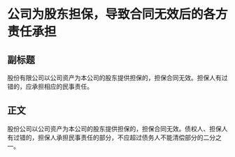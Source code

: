 # 公司为股东担保，导致合同无效后的各方责任承担
## 副标题
股份有限公司以公司资产为本公司的股东提供担保的，担保合同无效。担保人有过错的，应承担相应的民事责任。
## 正文
股份公司以公司资产为本公司的股东提供担保的，担保合同无效。债权人、担保人有过错的，担保人承担民事责任的部分，不应超过债务人不能清偿部分的二分之一。